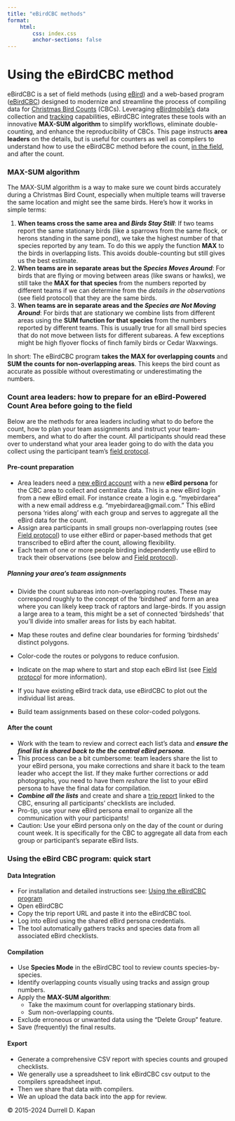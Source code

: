 ```yaml
---
title: "eBirdCBC methods"
format: 
    html:
        css: index.css
        anchor-sections: false
---
```


# Using the eBirdCBC method

eBirdCBC is a set of field methods (using [eBird](https://ebird.org/home)) and a web-based program ([eBirdCBC](https://github.com/ddkapan/eBirdCBC/blob/main/README.md)) designed to modernize and streamline the process of compiling data for [Christmas Bird Counts](https://www.audubon.org/community-science/christmas-bird-count) (CBCs). Leveraging [eBird](https://ebird.org/news/ebird-ios-automatic-tracks-available/)[mobile's](https://ebird.org/about/ebird-mobile/) data collection and [tracking](https://ebird.org/news/ebird-ios-automatic-tracks-available/) capabilities, eBirdCBC integrates these tools with an innovative **MAX-SUM algorithm** to simplify workflows, eliminate double-counting, and enhance the reproducibility of CBCs. This page instructs **area leaders** on the details, but is useful for counters as well as compilers to understand how to use the eBirdCBC method before the count, [in the field](fieldprotocol.html), and after the count.

### **MAX-SUM algorithm**

The MAX-SUM algorithm is a way to make sure we count birds accurately during a Christmas Bird Count, especially when multiple teams will traverse the same location and might see the same birds. Here’s how it works in simple terms:

1.  **When teams cross the same area and *Birds Stay Still***: If two teams report the same stationary birds (like a sparrows from the same flock, or herons standing in the same pond), we take the highest number of that species reported by any team. To do this we apply the function **MAX** to the birds in overlapping lists. This avoids double-counting but still gives us the best estimate.
2.  **When teams are in separate areas but the *Species Moves Around***: For birds that are flying or moving between areas (like swans or hawks), we still take the **MAX for that species** from the numbers reported by different teams if we can determine from the *details in the observations* (see field protocol) that they are the same birds.
3.  **When teams are in separate areas and the *Species are Not Moving Around***: For birds that are stationary we combine lists from different areas using the **SUM function for that species** from the numbers reported by different teams. This is usually true for all small bird species that do not move between lists for different subareas. A few exceptions might be high flyover flocks of finch family birds or Cedar Waxwings.

In short: The eBirdCBC program **takes the MAX for overlapping counts** and **SUM the counts for non-overlapping areas**. This keeps the bird count as accurate as possible without overestimating or underestimating the numbers.

### **Count area leaders: how to prepare for an eBird-Powered Count Area before going to the field**

Below are the methods for area leaders including what to do before the count, how to plan your team assignments and instruct your team-members, and what to do after the count. All participants should read these over to understand what your area leader going to do with the data you collect using the participant team's [field protocol](fieldprotocol.html).

#### Pre-count preparation

-   Area leaders need a [new eBird account](https://support.ebird.org/en/support/solutions/articles/48001158707-get-started-with-ebird#Create-a-free-account) with a new **eBird persona** for the CBC area to collect and centralize data. This is a new eBird login from a new eBird email. For instance create a login e.g. "myebirdarea" with a new email address e.g. "myebirdarea\@gmail.com." This eBird persona 'rides along' with each group and serves to aggregate all the eBird data for the count.
-   Assign area participants in small groups non-overlapping routes (see [Field protocol](fieldprotocol.html)) to use either eBird or paper-based methods that get transcribed to eBird after the count, allowing flexibility.
-   Each team of one or more people birding independently use eBird to track their observations (see below and [Field protocol](fieldprotocol.html)).

##### Planning your area's team assignments

-   Divide the count subareas into non-overlapping routes. These may correspond roughly to the concept of the 'birdshed' and form an area where you can likely keep track of raptors and large-birds. If you assign a large area to a team, this might be a set of connected 'birdsheds' that you'll divide into smaller areas for lists by each habitat.

-   Map these routes and define clear boundaries for forming 'birdsheds' distinct polygons.

-   Color-code the routes or polygons to reduce confusion.

-   Indicate on the map where to start and stop each eBird list (see [Field protoco](fieldprotocol.html)l for more information).

-   If you have existing eBird track data, use eBirdCBC to plot out the individual list areas.

-   Build team assignments based on these color-coded polygons.

#### After the count

-   Work with the team to review and correct each list's data and ***ensure the final list is shared back to the the central eBird persona***.
-   This process can be a bit cumbersome: team leaders share the list to your eBird persona, you make corrections and share it back to the team leader who accept the list. If they make further corrections or add photographs, you need to have them *reshare* the list to your eBird persona to have the final data for compilation.
-   ***Combine all the lists*** and create and share a [trip report](https://ebird.org/news/introducing-ebird-trip-reports) linked to the CBC, ensuring all participants' checklists are included.
-   Pro-tip, use your new eBird persona email to organize all the communication with your participants!
-   Caution: Use your eBird persona only on the day of the count or during count week. It is specifically for the CBC to aggregate all data from each group or participant’s separate eBird lists.

### Using the eBird CBC program: quick start

#### Data Integration

-   For installation and detailed instructions see: [Using the eBirdCBC program](usingtheprogram.html)
-   Open eBirdCBC
-   Copy the trip report URL and paste it into the eBirdCBC tool.
-   Log into eBird using the shared eBird persona credentials.
-   The tool automatically gathers tracks and species data from all associated eBird checklists.

#### Compilation

-   Use **Species Mode** in the eBirdCBC tool to review counts species-by-species.
-   Identify overlapping counts visually using tracks and assign group numbers.
-   Apply the **MAX-SUM algorithm**:
    -   Take the maximum count for overlapping stationary birds.
    -   Sum non-overlapping counts.
-   Exclude erroneous or unwanted data using the "Delete Group" feature.
-   Save (frequently) the final results.

#### Export

-   Generate a comprehensive CSV report with species counts and grouped checklists.
-   We generally use a spreadsheet to link eBirdCBC csv output to the compilers spreadsheet input.
-   Then we share that data with compilers.
-   We an upload the data back into the app for review.

© 2015-2024 Durrell D. Kapan
